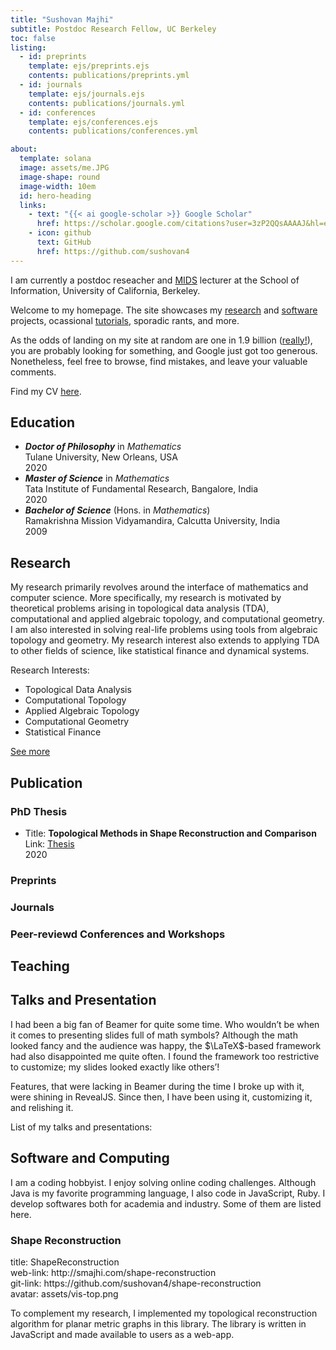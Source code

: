 ```yaml
---
title: "Sushovan Majhi"
subtitle: Postdoc Research Fellow, UC Berkeley
toc: false
listing: 
  - id: preprints
    template: ejs/preprints.ejs
    contents: publications/preprints.yml
  - id: journals
    template: ejs/journals.ejs
    contents: publications/journals.yml
  - id: conferences
    template: ejs/conferences.ejs
    contents: publications/conferences.yml

about: 
  template: solana
  image: assets/me.JPG
  image-shape: round
  image-width: 10em
  id: hero-heading
  links: 
    - text: "{{< ai google-scholar >}} Google Scholar"
      href: https://scholar.google.com/citations?user=3zP2QQsAAAAJ&hl=en&oi=ao
    - icon: github
      text: GitHub
      href: https://github.com/sushovan4
---
```

::: {#hero-heading}
I am currently a postdoc reseacher and [MIDS](https://ischoolonline.berkeley.edu/data-science/) lecturer at the School of Information, University of California, Berkeley.

Welcome to my homepage. The site showcases my [research](#research) and [software](#software-and-computing) projects, ocassional [tutorials](/tutorials/), sporadic rants, and more.

As the odds of landing on my site at random are one in 1.9 billion ([really!](https://www.internetlivestats.com/watch/websites/)), you are probably looking for something, and Google just got too generous. Nonetheless, feel free to browse, find mistakes, and leave your valuable comments.

Find my CV [here](assets/cv.pdf).
:::

## Education
<ul class="timeline">
<li class="item">
  ***Doctor of Philosophy*** in *Mathematics*  
  Tulane University, New Orleans, USA
  <div class="year">2020</div>
</li>
<li class="item">
  ***Master of Science*** in *Mathematics*  
  Tata Institute of Fundamental Research, Bangalore, India
  <div class="year">2020</div>
</li>
<li class="item">
  ***Bachelor of Science*** (Hons. in *Mathematics*)  
  Ramakrishna Mission Vidyamandira, Calcutta University, India
  <div class="year">2009</div>
</li>
</ul>


## Research
My research primarily revolves around the interface of mathematics and computer science. More specifically, my research is motivated by theoretical problems arising in topological data analysis (TDA), computational and applied algebraic topology, and computational geometry. I am also interested in solving real-life problems using tools from algebraic topology and geometry. My research interest also extends to applying TDA to other fields of science, like statistical finance and dynamical systems. 

Research Interests:  

- Topological Data Analysis  
- Computational Topology  
- Applied Algebraic Topology  
- Computational Geometry  
- Statistical Finance

[See more](research.qmd)

## Publication
### PhD Thesis
<ul class="timeline">
<li class="item">Title: **Topological Methods in Shape Reconstruction and Comparison**  
Link: [Thesis](assets/thesis.pdf)
<div class="year">2020</div>
</li>
</ul>

### Preprints
::: {#preprints}
:::

### Journals
::: {#journals}
:::

### Peer-reviewd Conferences and Workshops
:::{#conferences}
:::

## Teaching


## Talks and Presentation
I had been a big fan of Beamer for quite some time. Who wouldn't be when it comes to presenting slides full of math symbols? Although the math looked fancy and the audience was happy, the $\LaTeX$-based framework had also disappointed me quite often. I found the framework too restrictive to customize; my slides looked exactly like others'!

Features, that were lacking in Beamer during the time I broke up with it, were shining in RevealJS. Since then, I have been using it, customizing it, and relishing it.

List of my talks and presentations:

## Software and Computing
I am a coding hobbyist. I enjoy solving online coding challenges. Although Java is my favorite programming language, I also code in JavaScript, Ruby. I develop softwares both for academia and industry. Some of them are listed here.


### Shape Reconstruction
title: ShapeReconstruction  
web-link: http://smajhi.com/shape-reconstruction  
git-link: https://github.com/sushovan4/shape-reconstruction  
avatar: assets/vis-top.png 

To complement my research, I implemented my topological reconstruction algorithm for planar metric graphs in this library.  The library is written in JavaScript and made available to users as a web-app.  